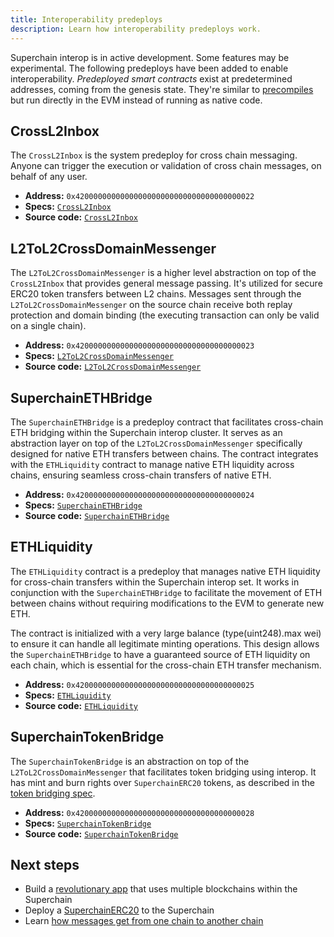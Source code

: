 ```yaml
---
title: Interoperability predeploys
description: Learn how interoperability predeploys work.
---
```


<Info>Superchain interop is in active development. Some features may be experimental.</Info>
The following predeploys have been added to enable interoperability.
*Predeployed smart contracts* exist at predetermined addresses, coming from the genesis state.
They're similar to [precompiles](https://www.evm.codes/precompiled) but run directly in the EVM instead of running as native code.

## CrossL2Inbox

The `CrossL2Inbox` is the system predeploy for cross chain messaging.
Anyone can trigger the execution or validation of cross chain messages, on behalf of any user.

*   **Address:** `0x4200000000000000000000000000000000000022`
*   **Specs:** [`CrossL2Inbox`](https://specs.optimism.io/interop/predeploys.html?utm_source=op-docs&utm_medium=docs#crossl2inbox)
*   **Source code:** [`CrossL2Inbox`](https://github.com/ethereum-optimism/optimism/blob/develop/packages/contracts-bedrock/src/L2/CrossL2Inbox.sol)

## L2ToL2CrossDomainMessenger

The `L2ToL2CrossDomainMessenger` is a higher level abstraction on top of the `CrossL2Inbox` that provides general message passing.
It's utilized for secure ERC20 token transfers between L2 chains.
Messages sent through the `L2ToL2CrossDomainMessenger` on the source chain receive both replay protection and domain binding (the executing transaction can only be valid on a single chain).

*   **Address:** `0x4200000000000000000000000000000000000023`
*   **Specs:** [`L2ToL2CrossDomainMessenger`](https://specs.optimism.io/interop/predeploys.html?utm_source=op-docs&utm_medium=docs#l2tol2crossdomainmessenger)
*   **Source code:** [`L2ToL2CrossDomainMessenger`](https://github.com/ethereum-optimism/optimism/blob/develop/packages/contracts-bedrock/src/L2/L2ToL2CrossDomainMessenger.sol)

## SuperchainETHBridge

The `SuperchainETHBridge` is a predeploy contract that facilitates cross-chain ETH bridging within the Superchain interop cluster. It serves as an abstraction layer on top of the `L2ToL2CrossDomainMessenger` specifically designed for native ETH transfers between chains. The contract integrates with the `ETHLiquidity` contract to manage native ETH liquidity across chains, ensuring seamless cross-chain transfers of native ETH.

*   **Address:** `0x4200000000000000000000000000000000000024`
*   **Specs:** [`SuperchainETHBridge`](https://specs.optimism.io/interop/superchain-eth-bridge.html)
*   **Source code:** [`SuperchainETHBridge`](https://github.com/ethereum-optimism/optimism/blob/develop/packages/contracts-bedrock/src/L2/SuperchainETHBridge.sol)


## ETHLiquidity

The `ETHLiquidity` contract is a predeploy that manages native ETH liquidity for cross-chain transfers within the Superchain interop set. It works in conjunction with the `SuperchainETHBridge` to facilitate the movement of ETH between chains without requiring modifications to the EVM to generate new ETH.

The contract is initialized with a very large balance (type(uint248).max wei) to ensure it can handle all legitimate minting operations. This design allows the `SuperchainETHBridge` to have a guaranteed source of ETH liquidity on each chain, which is essential for the cross-chain ETH transfer mechanism.

*   **Address:** `0x4200000000000000000000000000000000000025`
*   **Specs:** [`ETHLiquidity`](https://specs.optimism.io/interop/eth-liquidity.html)
*   **Source code:** [`ETHLiquidity`](https://github.com/ethereum-optimism/optimism/blob/develop/packages/contracts-bedrock/src/L2/ETHLiquidity.sol)


## SuperchainTokenBridge

The `SuperchainTokenBridge` is an abstraction on top of the `L2ToL2CrossDomainMessenger` that facilitates token bridging using interop. It has mint and burn rights over `SuperchainERC20` tokens, as described in the [token bridging spec](https://specs.optimism.io/interop/token-bridging.html).

*   **Address:** `0x4200000000000000000000000000000000000028`
*   **Specs:** [`SuperchainTokenBridge`](https://specs.optimism.io/interop/predeploys.html?utm_source=op-docs&utm_medium=docs#superchainerc20bridge)
*   **Source code:** [`SuperchainTokenBridge`](https://github.com/ethereum-optimism/optimism/blob/develop/packages/contracts-bedrock/src/L2/SuperchainTokenBridge.sol)


## Next steps

*   Build a [revolutionary app](/app-developers/get-started) that uses multiple blockchains within the Superchain
*   Deploy a [SuperchainERC20](/interop/tutorials/deploy-superchain-erc20) to the Superchain
*   Learn [how messages get from one chain to another chain](/interop/message-passing)
